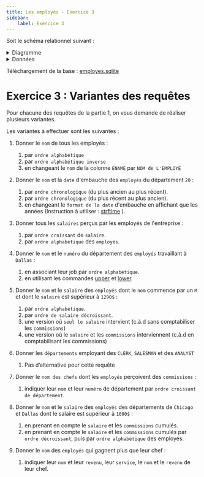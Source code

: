 ```yaml
---
title: Les employés - Exercice 3
sidebar:
    label: Exercice 3
---
```



Soit le schéma relationnel suivant :


<Employes />


<details>
    <summary>Diagramme</summary>


<EmployesERD />

</details>

<details>
    <summary>Données</summary>


<DBEmployes />

</details>

Téléchargement de la base : [employes.sqlite](/bdd/sample/employes.sqlite)

# Exercice 3 : Variantes des requêtes

Pour chacune des requêtes de la partie 1, on vous demande de réaliser plusieurs variantes. 

Les variantes à effectuer sont les suivantes :

1. Donner le `nom` de tous les employés :

   1. par `ordre alphabétique`
   2. par `ordre alphabétique inverse`
   3. en changeant le `nom` de la colonne `ENAME` par `NOM de L'EMPLOYÉ`

2. Donner le `nom` et la `date` d'embauche des `employés` du département `20` :

   1. par `ordre chronologique` (du plus ancien au plus récent).
   2. par `ordre chronologique` (du plus récent au plus ancien).
   3. en changeant le `format de la date` d'embauche en affichant que les années (Instruction à utiliser : [strftime](https://www.sqlite.org/lang_datefunc.html) ).

3. Donner tous les `salaires` perçus par les employés de l'entreprise : 

   1. par `ordre croissant` de `salaire`.  
   2. par `ordre alphabétique` des `employés`.

4. Donner le `nom` et le `numéro` du département des `employés` travaillant à `Dallas` :

   1. en associant leur job par `ordre alphabétique`.  
   2. en utilisant les commandes [upper](https://sql.sh/fonctions/upper) et [lower](https://sql.sh/fonctions/lower).

5. Donner le `nom` et le `salaire` des `employés` dont le `nom` commence par un `M` et dont le `salaire` est supérieur à `1290$` :

   1. par `ordre alphabétique`. 
   2. par `ordre de salaire décroissant`.  
   3. une version où `seul le salaire` intervient (c.à.d sans comptabiliser les `commissions`)  
   4. une version où le `salaire` et les `commissions` interviennent (c.à.d en comptabilisant les commissions)

6. Donner les `départements` employant des `CLERK`, `SALESMAN` et des `ANALYST`

   1. Pas d’alternative pour cette requête

7. Donner le `nom des chefs` dont les `employés` perçoivent des `commissions` :

   1. indiquer leur `nom` et leur `numéro` de département par `ordre croissant de département`.

8. Donner le `nom` et le `salaire` des `employés` des départements de `Chicago` et `Dallas` dont le salaire est supérieur à `1000$` :

   1. en prenant en compte le `salaire` et les `commissions` cumulés.  
   2. en prenant en compte le `salaire` et les `commissions` cumulés par `ordre décroissant`, puis par `ordre alphabétique` des employés.

9. Donner le `nom` des `employés` qui gagnent plus que leur chef :

   1. indiquer leur `nom` et leur `revenu`, leur `service`, le `nom` et le `revenu` de leur chef.

